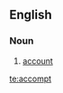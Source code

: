 ==English==

===Noun===
{{en-verb}}

# {{archaic}} [[account]]

{{anagrams:en/accmopt}}
[[te:accompt]]